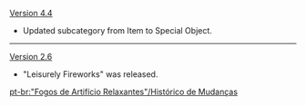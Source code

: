 {{Change History/Header}}
[[Version 4.4]]
* Updated subcategory from Item to Special Object.
----
[[Version 2.6]]
* "Leisurely Fireworks" was released.
<noinclude>
[[pt-br:"Fogos de Artifício Relaxantes"/Histórico de Mudanças]]
</noinclude>